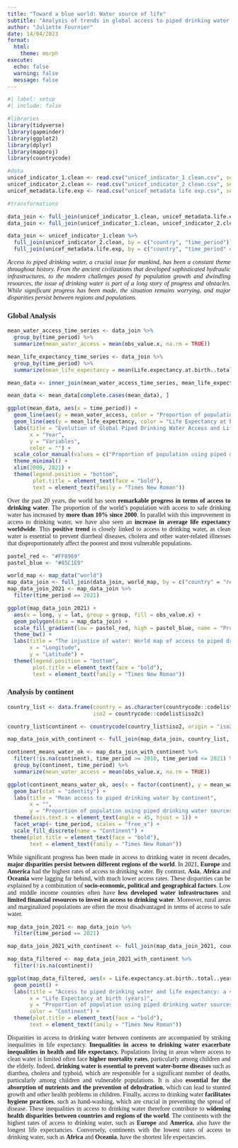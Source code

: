 ```yaml
---
title: "Toward a blue world: Water source of life"
subtitle: "Analysis of trends in global access to piped drinking water and link with life expectancy since 2000"
author: "Juliette Fournier"
date: 14/04/2023
format: 
  html:
    theme: morph
execute:
  echo: false
  warning: false
  message: false
---
```


<style>
body {
  font-family: "Times New Roman", Times, serif;
}
</style>

```r
#| label: setup
#| include: false

#libraries
library(tidyverse)
library(gapminder)
library(ggplot2)
library(dplyr)
library(mapproj)
library(countrycode)

#data
unicef_indicator_1.clean <- read.csv("unicef_indicator_1 clean.csv", sep=";")
unicef_indicator_2.clean <- read.csv("unicef_indicator_2 clean.csv", sep=";")
unicef_metadata.life.exp <- read.csv("unicef_metadata life exp.csv", sep=";")

#transformations

data_join <- full_join(unicef_indicator_1.clean, unicef_metadata.life.exp, join_by(country == country, time_period == year))
data_join <- full_join(unicef_indicator_1.clean, unicef_indicator_2.clean, join_by(country == country, time_period == time_period))

data_join <- unicef_indicator_1.clean %>%
  full_join(unicef_indicator_2.clean, by = c("country", "time_period")) %>%
  full_join(unicef_metadata.life.exp, by = c("country", "time_period" = "year"))
```

<div style="text-align: justify;">
*Access to piped drinking water, a crucial issue for mankind, has been a constant theme throughout history. From the ancient civilizations that developed sophisticated hydraulic infrastructures, to the modern challenges posed by population growth and dwindling resources, the issue of drinking water is part of a long story of progress and obstacles. While significant progress has been made, the situation remains worrying, and major disparities persist between regions and populations.*
</div>

### **Global Analysis**


```r
mean_water_access_time_series <- data_join %>%
  group_by(time_period) %>%
  summarize(mean_water_access = mean(obs_value.x, na.rm = TRUE))

mean_life_expectancy_time_series <- data_join %>%
  group_by(time_period) %>%
  summarize(mean_life_expectancy = mean(Life.expectancy.at.birth..total..years., na.rm = TRUE))

mean_data <- inner_join(mean_water_access_time_series, mean_life_expectancy_time_series, by = "time_period")

mean_data <- mean_data[complete.cases(mean_data), ]

ggplot(mean_data, aes(x = time_period)) +
  geom_line(aes(y = mean_water_access, color = "Proportion of population using piped drinking water sources (%)")) +
  geom_line(aes(y = mean_life_expectancy, color = "Life Expectancy at birth (years)")) +
  labs(title = "Evolution of Global Piped Drinking Water Access and Life Expectancy (2000-2021)",
       x = "Year",
       y = "Variables",
       color = "") +
  scale_color_manual(values = c("Proportion of population using piped drinking water sources (%)" = "#85C1E9", "Life Expectancy at birth (years)" = "#577E57")) +
  theme_minimal() +
  xlim(2000, 2021) +
  theme(legend.position = "bottom",
        plot.title = element_text(face = "bold"),
        text = element_text(family = "Times New Roman"))
```

<div style="text-align: justify;">
Over the past 20 years, the world has seen **remarkable progress in terms of access to drinking water**. The proportion of the world's population with access to safe drinking water has increased by **more than 10% since 2000**. In parallel with this improvement in access to drinking water, we have also seen an **increase in average life expectancy worldwide**. This **positive trend** is closely linked to access to drinking water, as clean water is essential to prevent diarrheal diseases, cholera and other water-related illnesses that disproportionately affect the poorest and most vulnerable populations.
</div>

```r
pastel_red <- "#FF6969"
pastel_blue <- "#85C1E9"

world_map <- map_data("world")
map_data_join <- full_join(data_join, world_map, by = c("country" = "region"))
map_data_join_2021 <- map_data_join %>%
  filter(time_period == 2021)

ggplot(map_data_join_2021) +
  aes(x = long, y = lat, group = group, fill = obs_value.x) +
  geom_polygon(data = map_data_join) +
  scale_fill_gradient(low = pastel_red, high = pastel_blue, name = "Proportion of population using piped drinking water sources (%)") +
  theme_bw() +
  labs(title = "The injustice of water: World map of access to piped drinking water in 2021",
       x = "Longitude",
       y = "Latitude") +
  theme(legend.position = "bottom",
        plot.title = element_text(face = "bold"),
        text = element_text(family = "Times New Roman"))

```

### **Analysis by continent**


```r
country_list <- data.frame(country = as.character(countrycode::codelist$country.name.en),
                           iso2 = countrycode::codelist$iso2c)

country_list$continent <- countrycode(country_list$iso2, origin = "iso2c", destination = "continent")

map_data_join_with_continent <- full_join(map_data_join, country_list, by = c("country" = "country"))

continent_means_water_ok <- map_data_join_with_continent %>%
  filter(!is.na(continent), time_period >= 2010, time_period <= 2021) %>%
  group_by(continent, time_period) %>%
  summarize(mean_water_access = mean(obs_value.x, na.rm = TRUE)) 

ggplot(continent_means_water_ok, aes(x = factor(continent), y = mean_water_access, fill = factor(continent))) +
  geom_bar(stat = "identity") +
  labs(title = "Mean access to piped drinking water by continent",
       x = "",
       y = "Proportion of population using piped drinking water sources (%)") +
  theme(axis.text.x = element_text(angle = 45, hjust = 1)) +
  facet_wrap(~ time_period, scales = "free_x") +
  scale_fill_discrete(name = "Continent") +
 theme(plot.title = element_text(face = "bold"),
       text = element_text(family = "Times New Roman"))
```

<div style="text-align: justify;">
While significant progress has been made in access to drinking water in recent decades, **major disparities persist between different regions of the world**. In 2021, **Europe** and **America** had the highest rates of access to drinking water. By contrast, **Asia**, **Africa** and **Oceania** were lagging far behind, with much lower access rates. These disparities can be explained by a combination of **socio-economic, political and geographical factors**. Low and middle income countries often have **less developed water infrastructures** and **limited financial resources to invest in access to drinking water**. Moreover, rural areas and marginalized populations are often the most disadvantaged in terms of access to safe water.
</div>

```r
map_data_join_2021 <- map_data_join %>%
  filter(time_period == 2021)

map_data_join_2021_with_continent <- full_join(map_data_join_2021, country_list, by = c("country" = "country"))

map_data_filtered <- map_data_join_2021_with_continent %>%
  filter(!is.na(continent))

ggplot(map_data_filtered, aes(x = Life.expectancy.at.birth..total..years., y = obs_value.x, color = continent)) +
  geom_point() +
  labs(title = "Access to piped drinking water and life expectancy: a vital relationship in 2021",
       x = "Life Expectancy at birth (years)",
       y = "Proportion of population using piped drinking water sources (%)",
       color = "Continent") +
  theme(plot.title = element_text(face = "bold"),
       text = element_text(family = "Times New Roman"))
```

<div style="text-align: justify;">
Disparities in access to drinking water between continents are accompanied by striking inequalities in life expectancy. **Inequalities in access to drinking water exacerbate inequalities in health and life expectancy.** Populations living in areas where access to clean water is limited often face **higher mortality rates**, particularly among children and the elderly. Indeed, **drinking water is essential to prevent water-borne diseases** such as diarrhea, cholera and typhoid, which are responsible for a significant number of deaths, particularly among children and vulnerable populations. It is also **essential for the absorption of nutrients and the prevention of dehydration**, which can lead to stunted growth and other health problems in children. Finally, access to drinking water **facilitates hygiene practices**, such as hand-washing, which are crucial in preventing the spread of disease. These inequalities in access to drinking water therefore contribute to **widening health disparities between countries and regions of the world**. The continents with the highest rates of access to drinking water, such as **Europe** and **America**, also have the longest life expectancies. Conversely, continents with the lowest rates of access to drinking water, such as **Africa** and **Oceania**, have the shortest life expectancies.
</div>
